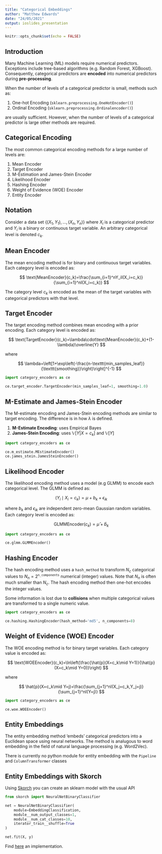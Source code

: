 ```yaml
---
title: "Categorical Embeddings"
author: "Matthew Edwards"
date: "24/05/2021"
output: ioslides_presentation
---
```


```r
knitr::opts_chunk$set(echo = FALSE)
```

## Introduction

Many Machine Learning (ML) models require numerical predictors. Exceptions include tree-based algorithms (e.g. Random Forest, XGBoost). Consequently, categorical predictors are **encoded** into numerical predictors during **pre-processing**. 

When the number of levels of a categorical predictor is small, methods such as:

1. One-hot Encoding (`sklearn.preprocessing.OneHotEncoder()`) 
2. Ordinal Encoding (`sklearn.preprocessing.Ordinalencoder()`)

are usually sufficient. However, when the number of levels of a categorical predictor is large other methods are required.

## Categorical Encoding

The most common categorical encoding methods for a large number of levels are:

1. Mean Encoder
2. Target Encoder
3. M-Estimation and James-Stein Encoder
3. Likelihood Encoder
4. Hashing Encoder
5. Weight of Evidence (WOE) Encoder
6. Entity Encoder

## Notation

Consider a data set $\{(X_1,Y_1),\dots,(X_n,Y_n)\}$ where $X_i$ is a categorical predictor and $Y_i$ is a binary or continuous target variable. An arbitrary categorical level is denoted $c_k$.

## Mean Encoder

The mean encoding method is for binary and continuous target variables. Each category level is encoded as:

$$
\text{MeanEncoder}(c_k)=\frac{\sum_{i=1}^nY_iI(X_i=c_k)}{\sum_{i=1}^nI(X_i=c_k)}
$$

The category level $c_k$ is encoded as the mean of the target variables with categorical predictors with that level.

## Target Encoder

The target encoding method combines mean encoding with a prior encoding. Each category level is encoded as:

$$
\text{TargetEncoder}(c_k)=\lambda\cdot\text{MeanEncoder}(c_k)+(1-\lambda)\overline{Y}
$$

where

$$
\lambda=\left[1+\exp\left(-\frac{n-\texttt{min_samples_leaf}}{\texttt{smoothing}}\right)\right]^{-1}
$$

```python
import category_encoders as ce

ce.target_encoder.TargetEncoder(min_samples_leaf=1, smoothing=1.0)
```

## M-Estimate and James-Stein Encoder

The M-estimate encoding and James-Stein encoding methods are similar to target encoding. The difference is in how $\lambda$ is defined.

1. **M-Estimate Encoding**: uses Empirical Bayes
2. **James-Stein Encoding**: uses $\mathbb{V}[Y|X=c_k]$ and $\mathbb{V}[Y]$

```python
import category_encoders as ce

ce.m_estimate.MEstimateEncoder()
ce.james_stein.JamesSteinEncoder()
```

## Likelihood Encoder

The likelihood encoding method uses a model (e.g GLMM) to encode each categorical level. The GLMM is defined as:

$$
(Y_i\mid X_i=c_k)=\mu+b_k+\epsilon_{ik}
$$

where $b_k$ and $\epsilon_{ik}$ are independent zero-mean Gaussian random variables. Each category level is encoded as:

$$
\text{GLMMEncoder}(c_k)=\hat{\mu}+\hat{b}_k
$$

```python
import category_encoders as ce

ce.glmm.GLMMEncoder()
```

## Hashing Encoder

The hash encoding method uses a `hash_method` to transform $N_c$ categorical values to $N_n=2^\texttt{n_components}$ numerical (integer) values. Note that $N_n$ is often much smaller than $N_c$. The hash encoding method then one-hot encodes the integer values.

Some information is lost due to **collisions** when multiple categorical values are transformed to a single numeric value.

```python
import category_encoders as ce

ce.hashing.HashingEncoder(hash_method='md5', n_components=8)
```

## Weight of Evidence (WOE) Encoder

The WOE encoding method is for binary target variables. Each category value is encoded as:

$$
\text{WOEEncoder}(c_k)=\ln\left(\frac{\hat{p}(X=c_k\mid Y=1)}{\hat{p}(X=c_k\mid Y=0)}\right)
$$

where 

$$
\hat{p}(X=c_k\mid Y=j)=\frac{\sum_{j=1}^nI(X_j=c_k,Y_j=j)}{\sum_{j=1}^nI(Y=j)}
$$

```python
import category_encoders as ce

ce.woe.WOEEncoder()
```

## Entity Embeddings

The entity embedding method 'embeds' categorical predictors into a Euclidean space using neural networks. The method is analugous to word embedding in the field of natural language processing (e.g. Word2Vec).

There is currently no python module for entity embedding with the `Pipeline` and `ColumnTransformer` classes

## Entity Embeddings with Skorch

Using [Skorch](https://skorch.readthedocs.io/en/stable/) you can create an sklearn model with the usual API

```python
from skorch import NeuralNetBinaryClassifier

net = NeuralNetBinaryClassifier(
    module=EmbeddingClassification,
    module__num_output_classes=1, 
    module__num_cat_classes=10,
    iterator_train__shuffle=True
)

net.fit(X, y)
```

Find [here](https://gist.github.com/jonnylaw/774d276c1875c88d9d5790d47dc231cd) an implementation.
